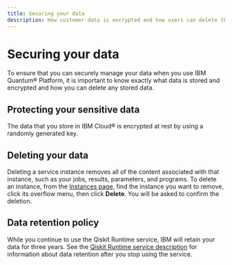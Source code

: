 ```yaml
---
title: Securing your data
description: How customer data is encrypted and how users can delete their personal data.
---
```


# Securing your data

To ensure that you can securely manage your data when you use IBM Quantum&reg; Platform, it is important to know exactly what data is stored and encrypted and how you can delete any stored data.

## Protecting your sensitive data

The data that you store in IBM Cloud&reg; is encrypted at rest by using a randomly generated key.


## Deleting your data

Deleting a service instance removes all of the content associated with that instance, such as your jobs, results, parameters, and programs. To delete an instance, from the [Instances page,](https://quantum.cloud.ibm.com/instances) find the instance you want to remove, click its overflow menu, then click **Delete**. You will be asked to confirm the deletion.

## Data retention policy

While you continue to use the Qiskit Runtime service, IBM will retain your data for three years. See the [Qiskit Runtime service description](https://www.ibm.com/support/customer/csol/terms/?id=BB6EE1D06BDE11EBA199CCFE56FA6D9D) for information about data retention after you stop using the service.